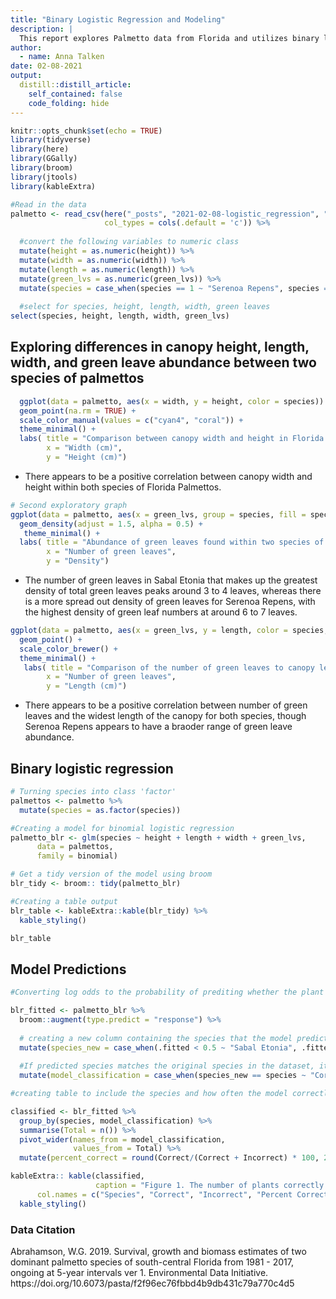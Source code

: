 ```yaml
---
title: "Binary Logistic Regression and Modeling"
description: |
  This report explores Palmetto data from Florida and utilizes binary logistic regression and modeling to predict Palmetto species based on a variety of factors. 
author:
  - name: Anna Talken
date: 02-08-2021
output:
  distill::distill_article:
    self_contained: false
    code_folding: hide
---
```


```r
knitr::opts_chunk$set(echo = TRUE)
library(tidyverse)
library(here)
library(GGally)
library(broom)
library(jtools)
library(kableExtra)
```


```r
#Read in the data
palmetto <- read_csv(here("_posts", "2021-02-08-logistic_regression", "palmetto.csv"),
                     col_types = cols(.default = 'c')) %>% 
  
  #convert the following variables to numeric class
  mutate(height = as.numeric(height)) %>% 
  mutate(width = as.numeric(width)) %>% 
  mutate(length = as.numeric(length)) %>% 
  mutate(green_lvs = as.numeric(green_lvs)) %>% 
  mutate(species = case_when(species == 1 ~ "Serenoa Repens", species == 2 ~ "Sabal Etonia")) %>% 
  
  #select for species, height, length, width, green leaves
select(species, height, length, width, green_lvs)
```

## Exploring differences in canopy height, length, width, and green leave abundance between two species of palmettos

```r
  ggplot(data = palmetto, aes(x = width, y = height, color = species)) +
  geom_point(na.rm = TRUE) +
  scale_color_manual(values = c("cyan4", "coral")) +
  theme_minimal() +
  labs( title = "Comparison between canopy width and height in Florida Palmettos",
        x = "Width (cm)",
        y = "Height (cm)")
```

* There appears to be a positive correlation between canopy width and height within both species of Florida Palmettos. 


```r
# Second exploratory graph
ggplot(data = palmetto, aes(x = green_lvs, group = species, fill = species)) +
  geom_density(adjust = 1.5, alpha = 0.5) +
   theme_minimal() +
  labs( title = "Abundance of green leaves found within two species of Florida Palmettos",
        x = "Number of green leaves",
        y = "Density")
```
* The number of green leaves in Sabal Etonia that makes up the greatest density of total green leaves peaks around 3 to 4 leaves, whereas there is a more spread out density of green leaves for Serenoa Repens, with the highest density of green leaf numbers at around 6 to 7 leaves. 


```r
ggplot(data = palmetto, aes(x = green_lvs, y = length, color = species, shape = species)) +
  geom_point() +
  scale_color_brewer() +
  theme_minimal() +
   labs( title = "Comparison of the number of green leaves to canopy length",
        x = "Number of green leaves",
        y = "Length (cm)")
```
* There appears to be a positive correlation between number of green leaves and the widest length of the canopy for both species, though Serenoa Repens appears to have a braoder range of green leave abundance. 


## Binary logistic regression

```r
# Turning species into class 'factor'
palmettos <- palmetto %>% 
  mutate(species = as.factor(species))

#Creating a model for binomial logistic regression
palmetto_blr <- glm(species ~ height + length + width + green_lvs,
      data = palmettos,
      family = binomial)

# Get a tidy version of the model using broom
blr_tidy <- broom:: tidy(palmetto_blr)

#Creating a table output
blr_table <- kableExtra::kable(blr_tidy) %>% 
  kable_styling()

blr_table

```

## Model Predictions

```r
#Converting log odds to the probability of prediting whether the plant is correctly for each observation

blr_fitted <- palmetto_blr %>% 
  broom::augment(type.predict = "response") %>%
  
  # creating a new column containing the species that the model predicts using a binary cutoff of 0.5 (less than 0.5 refers to Sabal Etonia with a factor of 0 and greater than 0.5 refers to Serenoa Repens, which has a factor of 1 in this model)
  mutate(species_new = case_when(.fitted < 0.5 ~ "Sabal Etonia", .fitted > 0.5 ~ "Serenoa Repens")) %>% 
  
  #If predicted species matches the original species in the dataset, it is considered correct
  mutate(model_classification = case_when(species_new == species ~ "Correct", species_new != species ~ "Incorrect"))
```

```r
#creating table to include the species and how often the model correctly or incorrectly predicted the species

classified <- blr_fitted %>% 
  group_by(species, model_classification) %>% 
  summarise(Total = n()) %>% 
  pivot_wider(names_from = model_classification,
              values_from = Total) %>% 
  mutate(percent_correct = round(Correct/(Correct + Incorrect) * 100, 2))

kableExtra:: kable(classified,
                   caption = "Figure 1. The number of plants correctly and incorrectly predicted using a binary logistic regression model using two species: Sabal Etonia and Serenoa Repens. Percent correct indicates the percentage of correct predictions the model made when applied to the dataset on palmetto species in Florida from Abrahamson, W.G. 2019.",
      col.names = c("Species", "Correct", "Incorrect", "Percent Correct (%)")) %>% 
  kable_styling()
```
### Data Citation

Abrahamson, W.G. 2019. Survival, growth and biomass estimates of two dominant palmetto species of south-central Florida from 1981 - 2017, ongoing at 5-year intervals ver 1. Environmental Data Initiative. https://doi.org/10.6073/pasta/f2f96ec76fbbd4b9db431c79a770c4d5
